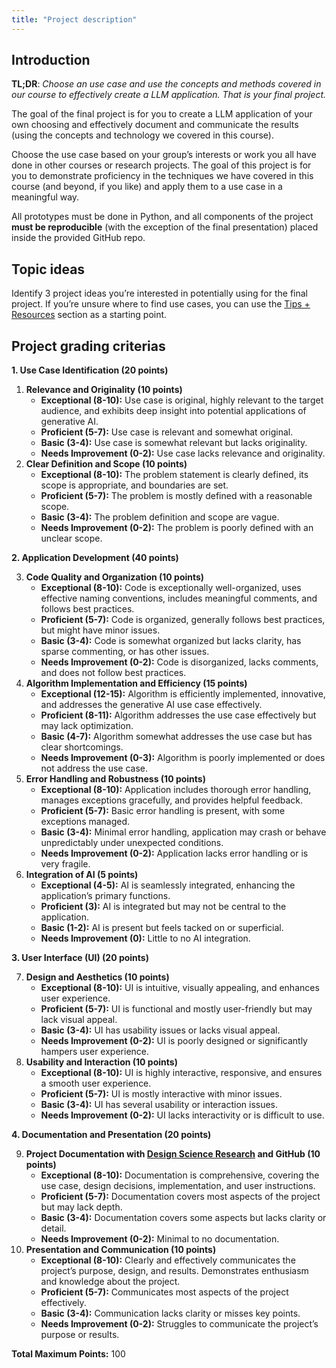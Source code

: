 ```yaml
---
title: "Project description"
---
```


## Introduction

**TL;DR**: *Choose an use case and use the concepts and methods covered in our course to effectively create a LLM application. That is your final project.*

The goal of the final project is for you to create a LLM application of your own choosing and effectively document and communicate the results (using the concepts and technology we covered in this course).

Choose the use case based on your group's interests or work you all have done in other courses or research projects.
The goal of this project is for you to demonstrate proficiency in the techniques we have covered in this course (and beyond, if you like) and apply them to a use case in a meaningful way.

All prototypes must be done in Python, and all components of the project **must be reproducible** (with the exception of the final presentation) placed inside the provided GitHub repo.

## Topic ideas {#sec-topic-ideas}

Identify 3 project ideas you're interested in potentially using for the final project. If you're unsure where to find use cases, you can use the [Tips + Resources](project-tips-resources.qmd) section as a starting point. 

## Project grading criterias

**1. Use Case Identification (20 points)**

1. **Relevance and Originality (10 points)**
    - **Exceptional (8-10):** Use case is original, highly relevant to the target audience, and exhibits deep insight into potential applications of generative AI.
    - **Proficient (5-7):** Use case is relevant and somewhat original.
    - **Basic (3-4):** Use case is somewhat relevant but lacks originality.
    - **Needs Improvement (0-2):** Use case lacks relevance and originality.

2. **Clear Definition and Scope (10 points)**
    - **Exceptional (8-10):** The problem statement is clearly defined, its scope is appropriate, and boundaries are set.
    - **Proficient (5-7):** The problem is mostly defined with a reasonable scope.
    - **Basic (3-4):** The problem definition and scope are vague.
    - **Needs Improvement (0-2):** The problem is poorly defined with an unclear scope.

**2. Application Development (40 points)**

3. **Code Quality and Organization (10 points)**
    - **Exceptional (8-10):** Code is exceptionally well-organized, uses effective naming conventions, includes meaningful comments, and follows best practices.
    - **Proficient (5-7):** Code is organized, generally follows best practices, but might have minor issues.
    - **Basic (3-4):** Code is somewhat organized but lacks clarity, has sparse commenting, or has other issues.
    - **Needs Improvement (0-2):** Code is disorganized, lacks comments, and does not follow best practices.

4. **Algorithm Implementation and Efficiency (15 points)**
    - **Exceptional (12-15):** Algorithm is efficiently implemented, innovative, and addresses the generative AI use case effectively.
    - **Proficient (8-11):** Algorithm addresses the use case effectively but may lack optimization.
    - **Basic (4-7):** Algorithm somewhat addresses the use case but has clear shortcomings.
    - **Needs Improvement (0-3):** Algorithm is poorly implemented or does not address the use case.

5. **Error Handling and Robustness (10 points)**
    - **Exceptional (8-10):** Application includes thorough error handling, manages exceptions gracefully, and provides helpful feedback.
    - **Proficient (5-7):** Basic error handling is present, with some exceptions managed.
    - **Basic (3-4):** Minimal error handling, application may crash or behave unpredictably under unexpected conditions.
    - **Needs Improvement (0-2):** Application lacks error handling or is very fragile.

6. **Integration of AI (5 points)**
    - **Exceptional (4-5):** AI is seamlessly integrated, enhancing the application's primary functions.
    - **Proficient (3):** AI is integrated but may not be central to the application.
    - **Basic (1-2):** AI is present but feels tacked on or superficial.
    - **Needs Improvement (0):** Little to no AI integration.

**3. User Interface (UI) (20 points)**

7. **Design and Aesthetics (10 points)**
    - **Exceptional (8-10):** UI is intuitive, visually appealing, and enhances user experience.
    - **Proficient (5-7):** UI is functional and mostly user-friendly but may lack visual appeal.
    - **Basic (3-4):** UI has usability issues or lacks visual appeal.
    - **Needs Improvement (0-2):** UI is poorly designed or significantly hampers user experience.

8. **Usability and Interaction (10 points)**
    - **Exceptional (8-10):** UI is highly interactive, responsive, and ensures a smooth user experience.
    - **Proficient (5-7):** UI is mostly interactive with minor issues.
    - **Basic (3-4):** UI has several usability or interaction issues.
    - **Needs Improvement (0-2):** UI lacks interactivity or is difficult to use.

**4. Documentation and Presentation (20 points)**

9. **Project Documentation with [Design Science Research](https://kirenz.github.io/thesis-guide/docs/design-science-research.html#) and GitHub (10 points)**
    - **Exceptional (8-10):** Documentation is comprehensive, covering the use case, design decisions, implementation, and user instructions.
    - **Proficient (5-7):** Documentation covers most aspects of the project but may lack depth.
    - **Basic (3-4):** Documentation covers some aspects but lacks clarity or detail.
    - **Needs Improvement (0-2):** Minimal to no documentation.

10. **Presentation and Communication (10 points)**
    - **Exceptional (8-10):** Clearly and effectively communicates the project's purpose, design, and results. Demonstrates enthusiasm and knowledge about the project.
    - **Proficient (5-7):** Communicates most aspects of the project effectively.
    - **Basic (3-4):** Communication lacks clarity or misses key points.
    - **Needs Improvement (0-2):** Struggles to communicate the project's purpose or results.

**Total Maximum Points:** 100


